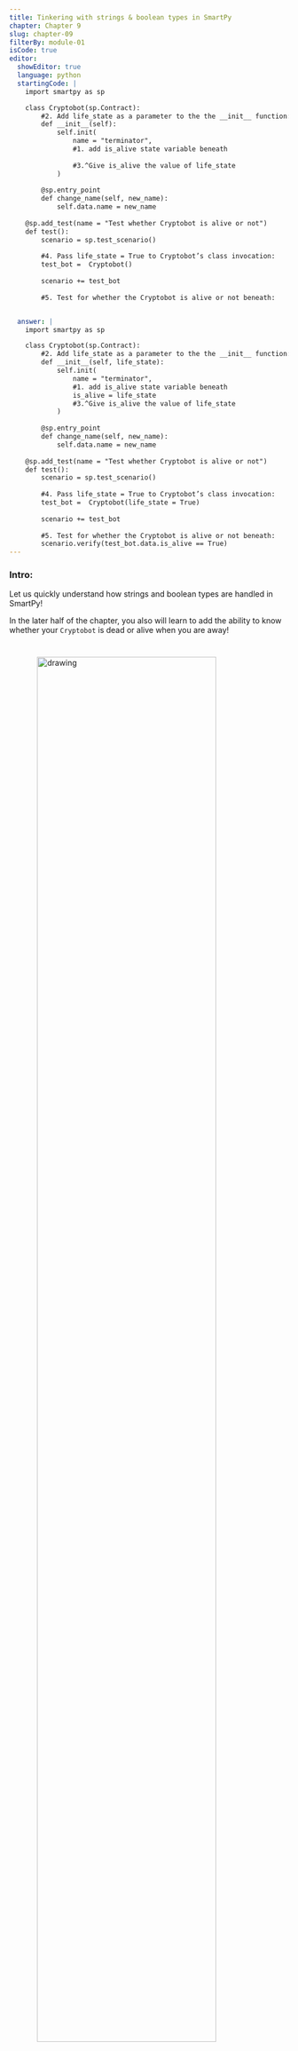 ```yaml
---
title: Tinkering with strings & boolean types in SmartPy
chapter: Chapter 9
slug: chapter-09
filterBy: module-01
isCode: true
editor:
  showEditor: true
  language: python
  startingCode: |
    import smartpy as sp

    class Cryptobot(sp.Contract):
        #2. Add life_state as a parameter to the the __init__ function:
        def __init__(self):
            self.init(
                name = "terminator",
                #1. add is_alive state variable beneath
                
                #3.^Give is_alive the value of life_state
            )
            
        @sp.entry_point
        def change_name(self, new_name):
            self.data.name = new_name
            
    @sp.add_test(name = "Test whether Cryptobot is alive or not")
    def test():
        scenario = sp.test_scenario()
        
        #4. Pass life_state = True to Cryptobot’s class invocation:
        test_bot =  Cryptobot()
        
        scenario += test_bot
               
        #5. Test for whether the Cryptobot is alive or not beneath: 


  answer: |  
    import smartpy as sp

    class Cryptobot(sp.Contract):
        #2. Add life_state as a parameter to the the __init__ function:
        def __init__(self, life_state):
            self.init(
                name = "terminator",
                #1. add is_alive state variable beneath
                is_alive = life_state
                #3.^Give is_alive the value of life_state
            )
            
        @sp.entry_point
        def change_name(self, new_name):
            self.data.name = new_name
            
    @sp.add_test(name = "Test whether Cryptobot is alive or not")
    def test():
        scenario = sp.test_scenario()
        
        #4. Pass life_state = True to Cryptobot’s class invocation:
        test_bot =  Cryptobot(life_state = True)
        
        scenario += test_bot
                
        #5. Test for whether the Cryptobot is alive or not beneath: 
        scenario.verify(test_bot.data.is_alive == True)
---
```


### Intro: 

Let us quickly understand how strings and boolean types are handled in SmartPy!

In the later half of the chapter, you also will learn to add the ability to know whether your `Cryptobot` is dead or alive when you are away! 

<img src="https://media.giphy.com/media/N8wR1WZobKXaE/giphy.gif" alt="drawing" style="display: block;width: 80%; margin: 40px auto"/>


 
## Study Time: 

### String: 
A string is traditionally a sequence of characters eg: <span class="string-highlight">"terminator”.</span>

String type is represented by type `sp.TString` in SmartPy. 

```python
## Here name has type of "sp.TString" 
## which SmartPy automatically infers by it’s use
self.init(name = "World Bank")

## You can also explicitly give 
## the string type by doing the following:
self.data.name = sp.string("terminator")
```

Notes: 

1. You would rarely use the `sp.string(“...”)` syntax in practice. 
2. You can read more in depth about how SmartPy handles strings [here](https://smartpy.io/demo/reference.html#_strings). 


### Boolean:

The type of boolean values i.e `True`, `False`. 

Boolean type is represented by type `sp.TBool` in SmartPy. 

```python
## crypto_bot_is_alive is a variable that stores 
## whether the Cryptobot is alive or got eaten by a Alien!. 

## Here crypto_bot_is_alive has type of "sp.TBool" 
## which SmartPy automatically infers by its use. 
self.init(crypto_bot_is_alive = True)

## You can also explicitly give the 
## bool type by doing the following:
self.data.crypto_bot_is_alive = sp.bool("True")
```

Notes: 

1. You would rarely use the `sp.bool(“...”)` syntax in practice. 
2. You can read more in depth about how SmartPy handles boolean [here](https://smartpy.io/demo/reference.html#_strings). 



## #buidl-ing time:


#### New feature Request!

Do you know that your Cryptobot can keep fighting aliens 24*7 while you can netflix and chill? 

How is that possible?

1. The Tezos blockchain runs 24*7 round the year. 
2. Since your `Cryptobot` contract is going to be deployed on the Tezos blockchain, using the rules you have defined in your `Cryptobot` contract, the Cryptobot can keep fighting without requiring your attention. ⚔️

That’s the power of smart contracts! 

But at the moment, there is no way to know whether your Cryptobot is dead or alive while you are away. You should get alerted if your Cryptobot dies! 💀



#### Step by step walkthrough: 

1. Let us add `is_alive` variable to our `Cryptobot` contract storage which takes in the current state of life from the user at the time of contract initialization. 

2. Since we want to let user initialize `is_alive` value at class invocation time, add `life_state` as an argument to the `__init__` function. 

3. Assign `life_state` argument to `is_alive` state variable. 
 


#### Testing our code: 

1. In our test function, pass `life_state = True` as an argument when invoking `Cryptobot` class 

2. We will use `scenario.verify`, to check the current whether Cryptobot is alive or not by checking the current value of `is_alive` state variable:


```python
## Syntax for using `scenario.verify`: 

scenario.verify(condition)

## Example usecase: 
## To check whether Bank's current name is World Bank or not. 
scenario.verify(bank_test_contract.data.name == "World Bank")

```

<br />

When you’re finished:

1. Click on “Check” to check your submission with the correct answer.
2. Click on “Show Answer” in case you get stuck.